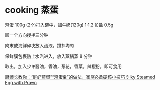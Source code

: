 # cooking 蒸蛋

鸡蛋 100g (2个)打入碗中，加牛奶(120g) 1:1.2
加盐 0.5g

顺一个方向搅拌三分钟

肉末或海鲜碎块放入蛋液，搅拌均匀

保鲜膜包裹防止水汽进入，放入蒸锅蒸 8 分钟

取出，加入少许酱油，香油，葱花，香菜，辣椒粉，即可食用

[ 厨师长教你：“鲜虾蒸蛋”“鸡蛋羹”的做法，家庭必备硬核小技巧 Silky Steamed Egg with Prawn ](https://youtu.be/3-MjCj61ksk)
